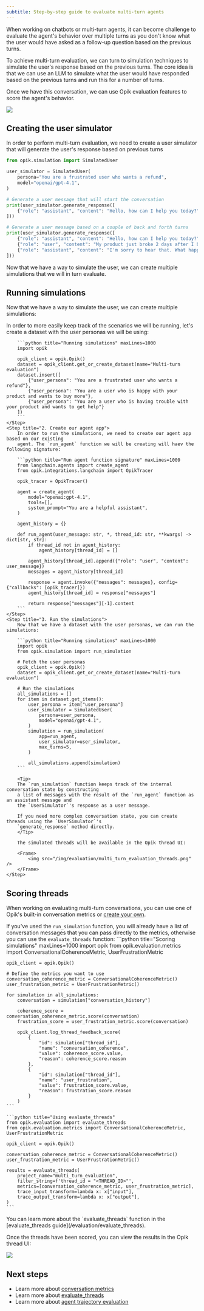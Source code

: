 ```yaml
---
subtitle: Step-by-step guide to evaluate multi-turn agents
---
```


When working on chatbots or multi-turn agents, it can become challenge to evaluate the agent's
behavior over multiple turns as you don't know what the user would have asked as a follow-up
question based on the previous turns.

To achieve multi-turn evaluation, we can turn to simulation techniques to simulate the user's
response based on the previous turns. The core idea is that we can use an LLM to simulate what the
user would have responded based on the previous turns and run this for a number of turns.

Once we have this conversation, we can use Opik evaluation features to score the agent's behavior.

<Frame>
    <img src="/img/evaluation/multi_turn_evaluation.png" />
</Frame>

## Creating the user simulator

In order to perform multi-turn evaluation, we need to create a user simulator that will generate
the user's response based on previous turns

```python title="User simulator" maxLines=1000
from opik.simulation import SimulatedUser

user_simulator = SimulatedUser(
    persona="You are a frustrated user who wants a refund",
    model="openai/gpt-4.1",
)

# Generate a user message that will start the conversation
print(user_simulator.generate_response([
    {"role": "assistant", "content": "Hello, how can I help you today?"}
]))

# Generate a user message based on a couple of back and forth turns
print(user_simulator.generate_response([
    {"role": "assistant", "content": "Hello, how can I help you today?"},
    {"role": "user", "content": "My product just broke 2 days after I bought it, I want a refund."},
    {"role": "assistant", "content": "I'm sorry to hear that. What happened?"}
]))
```

Now that we have a way to simulate the user, we can create multiple simulations that we will in
turn evaluate.

## Running simulations

Now that we have a way to simulate the user, we can create multiple simulations:

<Steps>
    <Step title="1. Create a list of scenarios">
        In order to more easily keep track of the scenarios we will be running, let's create a
        dataset with the user personas we will be using:

        ```python title="Running simulations" maxLines=1000
        import opik

        opik_client = opik.Opik()
        dataset = opik_client.get_or_create_dataset(name="Multi-turn evaluation")
        dataset.insert([
            {"user_persona": "You are a frustrated user who wants a refund"},
            {"user_persona": "You are a user who is happy with your product and wants to buy more"},
            {"user_persona": "You are a user who is having trouble with your product and wants to get help"}
        ])
        ```
    </Step>
    <Step title="2. Create our agent app">
        In order to run the simulations, we need to create our agent app based on our existing
        agent. The `run_agent` function we will be creating will haev the following signature:

        ```python title="Run agent function signature" maxLines=1000
        from langchain.agents import create_agent
        from opik.integrations.langchain import OpikTracer

        opik_tracer = OpikTracer()

        agent = create_agent(
            model="openai:gpt-4.1",
            tools=[],
            system_prompt="You are a helpful assistant",
        )

        agent_history = {}

        def run_agent(user_message: str, *, thread_id: str, **kwargs) -> dict[str, str]:
            if thread_id not in agent_history:
                agent_history[thread_id] = []
            
            agent_history[thread_id].append({"role": "user", "content": user_message})
            messages = agent_history[thread_id]

            response = agent.invoke({"messages": messages}, config={"callbacks": [opik_tracer]})
            agent_history[thread_id] = response["messages"]

            return response["messages"][-1].content
        ```
    </Step>
    <Step title="3. Run the simulations">
        Now that we have a dataset with the user personas, we can run the simulations:

        ```python title="Running simulations" maxLines=1000
        import opik
        from opik.simulation import run_simulation

        # Fetch the user personas
        opik_client = opik.Opik()
        dataset = opik_client.get_or_create_dataset(name="Multi-turn evaluation")

        # Run the simulations
        all_simulations = []
        for item in dataset.get_items():
            user_persona = item["user_persona"]
            user_simulator = SimulatedUser(
                persona=user_persona,
                model="openai/gpt-4.1",
            )
            simulation = run_simulation(
                app=run_agent,
                user_simulator=user_simulator,
                max_turns=5,
            )

            all_simulations.append(simulation)
        ```

        <Tip>
        The `run_simulation` function keeps track of the internal conversation state by constructing
        a list of messages with the result of the `run_agent` function as an assistant message and
        the `UserSimulator`'s response as a user message.

        If you need more complex conversation state, you can create threads using the `UserSimulator`'s
        `generate_response` method directly.
        </Tip>

        The simulated threads will be available in the Opik thread UI:

        <Frame>
            <img src="/img/evaluation/multi_turn_evaluation_threads.png" />
        </Frame>
    </Step>
</Steps>

## Scoring threads

When working on evaluating multi-turn conversations, you can use one of Opik's built-in conversation
metrics or [create your own](/evaluation/metrics/custom_conversation_metric).

If you've used the `run_simulation` function, you will already have a list of conversation messages
that you can pass directly to the metrics, otherwise you can use the `evaluate_threads` function:
<CodeBlock>
    ```python title="Scoring simulations" maxLines=1000
    import opik
    from opik.evaluation.metrics import ConversationalCoherenceMetric, UserFrustrationMetric

    opik_client = opik.Opik()

    # Define the metrics you want to use
    conversation_coherence_metric = ConversationalCoherenceMetric()
    user_frustration_metric = UserFrustrationMetric()

    for simulation in all_simulations:
        conversation = simulation["conversation_history"]

        coherence_score = conversation_coherence_metric.score(conversation)
        frustration_score = user_frustration_metric.score(conversation)

        opik_client.log_thread_feedback_score(
            {
                "id": simulation["thread_id"],
                "name": "conversation_coherence",
                "value": coherence_score.value,
                "reason": coherence_score.reason
            },
            {
                "id": simulation["thread_id"],
                "name": "user_frustration",
                "value": frustration_score.value,
                "reason": frustration_score.reason
            }
        )
    ```

    ```python title="Using evaluate_threads"
    from opik.evaluation import evaluate_threads
    from opik.evaluation.metrics import ConversationalCoherenceMetric, UserFrustrationMetric

    opik_client = opik.Opik()

    conversation_coherence_metric = ConversationalCoherenceMetric()
    user_frustration_metric = UserFrustrationMetric()

    results = evaluate_threads(
        project_name="multi_turn_evaluation",
        filter_string=f'thread_id = "<THREAD_ID>"',
        metrics=[conversation_coherence_metric, user_frustration_metric],
        trace_input_transform=lambda x: x["input"],
        trace_output_transform=lambda x: x["output"],
    )
    ```
</CodeBlock>

<Tip>
You can learn more about the `evaluate_threads` function in the [evaluate_threads guide](/evaluation/evaluate_threads).
</Tip>

Once the threads have been scored, you can view the results in the Opik thread UI:

<Frame>
    <img src="/img/evaluation/threads_user_frustration_score.png" />
</Frame>

## Next steps

- Learn more about [conversation metrics](/evaluation/metrics/overview)
- Learn more about [evaluate_threads](/evaluation/evaluate_threads)
- Learn more about [agent trajectory evaluation](/evaluation/evaluate_agent_trajectory)
